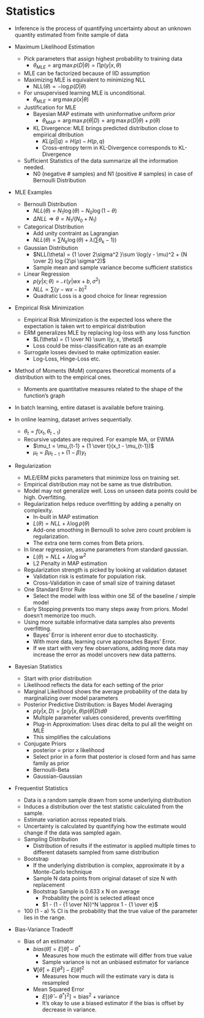 # Statistics

- Inference is the process of quantifying uncertainty about an unknown quantity estimated from finite sample of data

- Maximum Likelihood Estimation
  - Pick parameters that assign highest probability to training data
      - $\theta_{MLE} = \arg \max p(D | \theta) = \prod p(y | x, \theta)$
  - MLE can be factorized because of IID assumption
  - Maximizing MLE is equivalent to minimizing NLL
      - $\text{NLL}(\theta) = -\log p(D | \theta)$
  - For unsupervised learning MLE is unconditional.
      - $\theta_{MLE} = \arg\max p( x | \theta)$
  - Justification for MLE
      - Bayesian MAP estimate with uninformative uniform prior
          - $\theta_{MAP} = \arg\max p(\theta | D) = \arg \max p(D | \theta) + p(\theta)$
      - KL Divergence: MLE brings predicted distribution close to empirical ditribution
          - $KL(p||q) = H(p) - H(p,q)$
          - Cross-entropy term in KL-Divergence corresponds to KL-Divergence
  - Sufficient Statistics of the data summarize all the information needed.
      - N0 (negative # samples) and N1 (positive # samples) in case of Bernoulli Distribution
    
- MLE Examples
    - Bernoulli Distribution
        - $NLL(\theta) = N_1 \log(\theta) - N_0 \log(1-\theta)$
        - $\Delta NLL \Rightarrow \theta = N_1 / (N_0 + N_1)$
    - Categorical DIstribution
        - Add unity contraint as Lagrangian
        - $NLL(\theta) = \sum N_k \log(\theta) + \lambda (\sum \theta_k -1))$
    - Gaussian Distribution
        - $NLL(\theta) = {1 \over 2\sigma^2 }\sum \log(y - \mu)^2 + {N \over 2} log (2\pi \sigma^2)$
        - Sample mean and sample variance become sufficient statistics
    - Linear Regression
        - $p(y | x; \theta) = \mathcal N (y | wx +b, \sigma^2)$
        - $NLL \propto \sum (y - wx - b) ^ 2$
        - Quadratic Loss is a good choice for linear regression

- Empirical Risk Minimization
  - Empirical Risk Minimization is the expected loss where the expectation is taken wrt to empirical distribution
  - ERM generalizes MLE  by replacing log-loss with any loss function
      - $L(\theta) = {1 \over N} \sum l(y, x, \theta)$
      - Loss could be miss-classification rate as an example
  - Surrogate losses devised to make optimization easier.
      - Log-Loss, Hinge-Loss etc.

- Method of Moments (MoM) compares theoretical moments of a distribution with to the empirical ones. 
    - Moments are quantitative measures related to the shape of the function's graph

- In batch learning, entire dataset is available before training.
- In online learning, dataset arrives sequentially.
    - $\theta_t = f(x_t, \theta_{t-1})$
    - Recursive updates are required. For example MA, or EWMA
        - $\mu_t = \mu_{t-1} + {1 \over t}(x_t - \mu_{t-1})$
        - $\mu_t = \beta \mu_{t-1} + (1 - \beta) y_t$

- Regularization
  - MLE/ERM picks parameters that minimize loss on training set.
  - Empirical distribution may not be same as true distribution.
  - Model may not generalize well. Loss on unseen data points could be high. Overfitting.
  - Regularization helps reduce overfitting by adding a penalty on complexity. 
      - In-built in MAP estimation
      - $L(\theta) = NLL + \lambda \log p(\theta)$
      - Add-one smoothing in Bernoulli to solve zero count problem is regularization.
      - The extra one term comes from Beta priors.
  - In linear regression, assume parameters from standard gaussian.
      - $L(\theta) = NLL + \lambda \log w^2$
      - L2 Penalty in MAP estimation
  - Regularization strength is picked by looking at validation dataset
      - Validation risk is estimate for population risk.
      - Cross-Validation in case of small size of training dataset
  - One Standard Error Rule
      - Select the model with loss within one SE of the baseline / simple model
  - Early Stopping prevents too many steps away from priors. Model doesn’t memorize too much.
  - Using more suitable informative data samples also prevents overfitting.
      - Bayes’ Error is inherent error due to stochasticity.
      - With more data, learning curve approaches Bayes’ Error.
      - If we start with very few observations, adding more data may increase the error as model uncovers new data patterns.

- Bayesian Statistics
  - Start with prior distribution
  - Likelihood reflects the data for each setting of the prior
  - Marginal Likelihood shows the average probability of the data by marginalizing over model parameters
  - Posterior Predictive Distribution: is Bayes Model Averaging
      - $p(y | x, D) = \int p(y | x, \theta) p(\theta | D) d\theta$ 
      - Multiple parameter values considered, prevents overfitting
      - Plug-in Approximation: Uses dirac delta to pul all the weight on MLE
      - This simplifies the calculations
  - Conjugate Priors
      - posterior = prior x likelihood
      - Select prior in a form that posterior is closed form and has same family as prior
      - Bernoulli-Beta
      - Gaussian-Gaussian
    
- Frequentist Statistics
  - Data is a random sample drawn from some underlying distribution
  - Induces a distribution over the test statistic calculated from the sample.
  - Estimate variation across repeated trials.
  - Uncertainty is calculated by quantifying how the estimate would change if the data was sampled again.
  - Sampling Distribution
      - Distribution of results if the estimator is applied multiple times to different datasets sampled from same distribution
  - Bootstrap
      - If the underlying distribution is complex, approximate it by a Monte-Carlo technique
      - Sample N data points from original dataset of size N with replacement
      - Bootstrap Sample is 0.633 x N on average
          - Probability the point is selected atleast once
          - $1 - (1 - {1 \over N})^N \approx 1 - {1 \over e}$
  - 100 (1 - a) % CI is the probability that the true value of the parameter lies in the range.

- Bias-Variance Tradeoff
  - Bias of an estimator
      - $bias(\hat \theta) = E[\hat \theta] - \theta^*$
          - Measures how much the estimate will differ from true value
          - Sample variance is not an unbiased estimator for variance
      - $\mathbf V[\hat \theta] = E[\hat \theta ^ 2] - E[\hat \theta]^2$
          - Measures how much will the estimate vary is data is resampled
      - Mean Squared Error
          - $E[(\hat \theta - \theta^*)^2] = \text{bias}^2 + \text{variance}$
          - It’s okay to use a biased estimator if the bias is offset by decrease in variance.


